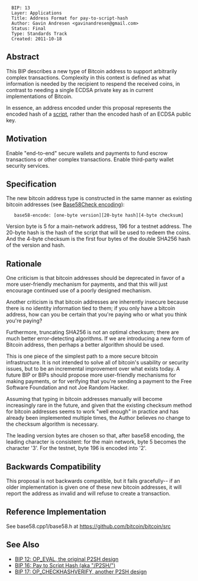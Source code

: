 <pre>
  BIP: 13
  Layer: Applications
  Title: Address Format for pay-to-script-hash
  Author: Gavin Andresen <gavinandresen@gmail.com>
  Status: Final
  Type: Standards Track
  Created: 2011-10-18
</pre>

==Abstract==

This BIP describes a new type of Bitcoin address to support arbitrarily complex transactions.  Complexity in this context is defined as what information is needed by the recipient to respend the received coins, in contrast to needing a single ECDSA private key as in current implementations of Bitcoin.

In essence, an address encoded under this proposal represents the encoded hash of a [[script]], rather than the encoded hash of an ECDSA public key.

==Motivation==

Enable "end-to-end" secure wallets and payments to fund escrow transactions or other complex transactions.  Enable third-party wallet security services.

==Specification==

The new bitcoin address type is constructed in the same manner as existing bitcoin addresses (see [[Base58Check encoding]]):

    base58-encode: [one-byte version][20-byte hash][4-byte checksum]

Version byte is 5 for a main-network address, 196 for a testnet address.
The 20-byte hash is the hash of the script that will be used to redeem the coins.
And the 4-byte checksum is the first four bytes of the double SHA256 hash of the version and hash.

==Rationale==

One criticism is that bitcoin addresses should be deprecated in favor of a more user-friendly mechanism for payments, and that this will just encourage continued use of a poorly designed mechanism.

Another criticism is that bitcoin addresses are inherently insecure because there is no identity information tied to them; if you only have a bitcoin address, how can you be certain that you're paying who or what you think you're paying?

Furthermore, truncating SHA256 is not an optimal checksum; there are much better error-detecting algorithms. If we are introducing a new form of Bitcoin address, then perhaps a better algorithm should be used.

This is one piece of the simplest path to a more secure bitcoin infrastructure. It is not intended to solve all of bitcoin's usability or security issues, but to be an incremental improvement over what exists today. A future BIP or BIPs should propose more user-friendly mechanisms for making payments, or for verifying that you're sending a payment to the Free Software Foundation and not Joe Random Hacker.

Assuming that typing in bitcoin addresses manually will become increasingly rare in the future, and given that the existing checksum method for bitcoin addresses seems to work "well enough" in practice and has already been implemented multiple times, the Author believes no change to the checksum algorithm is necessary.

The leading version bytes are chosen so that, after base58 encoding, the leading character is consistent: for the main network, byte 5 becomes the character '3'. For the testnet, byte 196 is encoded into '2'.

==Backwards Compatibility==

This proposal is not backwards compatible, but it fails gracefully-- if an older implementation is given one of these new bitcoin addresses, it will report the address as invalid and will refuse to create a transaction.

==Reference Implementation==

See base58.cpp1/base58.h at https://github.com/bitcoin/bitcoin/src

==See Also==

* [[bip-0012.mediawiki|BIP 12: OP_EVAL, the original P2SH design]]
* [[bip-0016.mediawiki|BIP 16: Pay to Script Hash (aka "/P2SH/")]]
* [[bip-0017.mediawiki|BIP 17: OP_CHECKHASHVERIFY, another P2SH design]]

